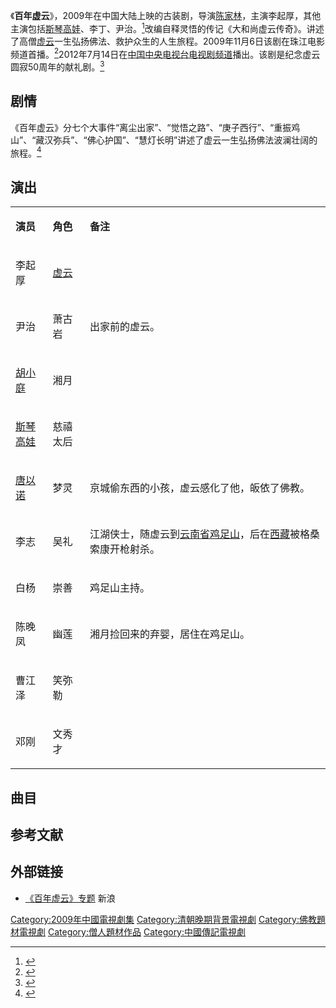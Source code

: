 {{电视节目信息框
| 名称 = 《百年虚云》
| 图片 = 
| 图说 = 
| 分类 = 古装剧
| 原创者= 
| 导演  = [[陈家林|陈家林]]
| 监制  = [[释一诚|释一诚]]
| 出品人= [[释本焕|释本焕]]<br>李军阳
| 编剧  = 
| 制作人= 唐玉
| 摄影  = 
| 演出  = 李起厚
| 配音  =
| 旁白  = 
| 主题曲= 
| 片尾曲= 
| 插曲  = 
| 拍摄地= 
| 地区  = {{CHNML}}
| 语言  = 普通话
| 集数  = 20集
| 每集长 = 44分钟
| 制作公司 = [[深圳市|深圳市]][[弘法寺|弘法寺]]、深圳视尊影视制作有限公司和深圳电视制片厂
| 首播地区 = {{CHNML}}
| 电视网 = 珠江电影频道
| 开始 = 2009年11月6日
| 结束 = 2009年
| 先于 = 
| 后于 = 
| 相关剧集 = 
| 官方网站 = 
}}
《'''百年虚云'''》，2009年在中国大陆上映的古装剧，导演[[陈家林|陈家林]]，主演李起厚，其他主演包括[[斯琴高娃|斯琴高娃]]、李丁、尹治。<ref>{{cite news |author1=明蓝 |title=再现禅门宗师传奇一生 电视连续剧《百年虚云》将播出 |url=http://www.fjnet.com/whys/tj/200911/t20091103_139992.htm |accessdate=2020-11-13 |work=佛教在线 |date=2009-11-03 |archive-date=2020-11-13 |archive-url=https://web.archive.org/web/20201113093113/http://www.fjnet.com/whys/tj/200911/t20091103_139992.htm |dead-url=no }}</ref>改编自释灵悟的传记《大和尚虚云传奇》。讲述了高僧[[释虚云|虚云]]一生弘扬佛法、救护众生的人生旅程。2009年11月6日该剧在珠江电影频道首播。<ref>{{cite news |title=佛教电视剧《百年虚云》11月6日首播 |url=https://fo.ifeng.com/news/detail_2009_11/05/251485_0.shtml |accessdate=2020-11-13 |work=凤凰网 |date=2009-11-05 |archive-date=2020-11-13 |archive-url=https://web.archive.org/web/20201113090149/https://fo.ifeng.com/news/detail_2009_11/05/251485_0.shtml |dead-url=no }}</ref>2012年7月14日在[[中国中央电视台电视剧频道|中国中央电视台电视剧频道]]播出。该剧是纪念虚云圆寂50周年的献礼剧。<ref>{{cite news |author1=王晓易 |title=《百年虚云》下月初首播 再现禅门宗师传奇一生 |url=https://ent.163.com/09/1030/00/5MR6PIGI00032KMI.html |accessdate=2020-11-13 |work=网易 |date=2009-10-30 |archive-date=2020-11-14 |archive-url=https://web.archive.org/web/20201114050856/https://ent.163.com/09/1030/00/5MR6PIGI00032KMI.html |dead-url=no }}</ref>

==剧情==
{{See also|释虚云}}
《百年虚云》分七个大事件“离尘出家”、“觉悟之路”、“庚子西行”、“重振鸡山”、“藏汉弥兵”、“佛心护国”、“慧灯长明”讲述了虚云一生弘扬佛法波澜壮阔的旅程。<ref>{{cite news |title=电视剧《百年虚云》 全集 |url=https://dy.163.com/article/FIAK485A05450NE0.html |accessdate=2020-11-13 |work=网易 |date=2020-07-24}}</ref>

== 演出 ==
{|class="wikitable" width="52%"
|- style="background:cornflowerblue; color:white" align=center
|style="width:6%"|'''演员'''||style="width:6%"|'''角色'''||style="width:40%"|'''备注'''
|-
| 李起厚 || [[释虚云|虚云]] || 
|-
| 尹治 || 萧古岩 || 出家前的虚云。
|- 
| [[胡小庭|胡小庭]] || 湘月 ||
|- 
| [[斯琴高娃|斯琴高娃]] || 慈禧太后 || 
|-
| [[唐以诺|唐以诺]] || 梦灵 || 京城偷东西的小孩，虚云感化了他，皈依了佛教。
|-
| 李志 || 吴礼 || 江湖侠士，随虚云到[[云南省|云南省]][[鸡足山|鸡足山]]，后在[[西藏|西藏]]被格桑索康开枪射杀。
|-
|白杨 || 崇善 || 鸡足山主持。
|-
| 陈晚凤 || 幽莲 || 湘月捡回来的弃婴，居住在鸡足山。
|-
|曹江泽 || 笑弥勒 || 
|- 
| 邓刚 || 文秀才 || 
|}

==曲目==
{{Track listing
| collapsed       = yes
| total_length    = 
| all_writing     = 
| all_lyrics      = 
| all_music       = 
| arranger_credits = 
| extra_column = 歌手
| title1          = 《虚云赞》
| note1           = 
| lyrics1         = 王立平、石忠耀
| music1          = 王立平、王永青
| extra1          = 三兄弟合音组
| length1         = 
| title2          = 《老和尚》 
| note2           = 
| lyrics2         = 王立平、石忠耀
| music2          = 王立平
| extra2          = 中国广播少儿合唱组
| length2         = 
| title3          = 《辞世歌》
| note3           = 
| lyrics3         = 虚云
| music3          = 吴旋
| extra3          = [[黑鸭子|黑鸭子]]演唱组
| length3         = 
}}

==参考文献==
{{reflist}}

==外部链接==
*[http://fo.sina.com.cn/zt/bnxy/index.shtml 《百年虚云》专题] {{Wayback|url=http://fo.sina.com.cn/zt/bnxy/index.shtml |date=20200723155617 }} 新浪

{{DEFAULTSORT:Bai百年虚云}}
[[Category:2009年中國電視劇集|Category:2009年中國電視劇集]]
[[Category:清朝晚期背景電視劇|Category:清朝晚期背景電視劇]]
[[Category:佛教題材電視劇|Category:佛教題材電視劇]]
[[Category:僧人題材作品|Category:僧人題材作品]]
[[Category:中國傳記電視劇|Category:中國傳記電視劇]]